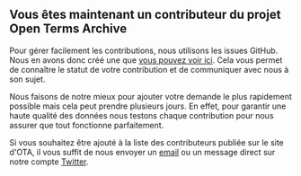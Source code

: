 ## Vous êtes maintenant un contributeur du projet Open Terms Archive

Pour gérer facilement les contributions, nous utilisons les issues GitHub. Nous en avons donc créé une que <a href={url} rel="noopener">vous pouvez voir ici</a>. Cela vous permet de connaître le statut de votre contribution et de communiquer avec nous à son sujet.

Nous faisons de notre mieux pour ajouter votre demande le plus rapidement possible mais cela peut prendre plusieurs jours. En effet, pour garantir une haute qualité des données nous testons chaque contribution pour nous assurer que tout fonctionne parfaitement.

Si vous souhaitez être ajouté à la liste des contributeurs publiée sur le site d'OTA, il vous suffit de nous envoyer un <a href="mailto:contact@opentermsarchive.org">email</a> ou un message direct sur notre compte <a href="https://twitter.com/OpenTerms" target="_blank" rel="noopener">Twitter</a>.
